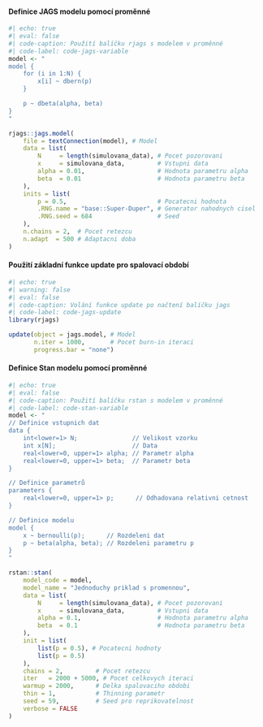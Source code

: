 #### Definice JAGS modelu pomocí proměnné

```{r jags-model-variable}
#| echo: true
#| eval: false
#| code-caption: Použití balíčku rjags s modelem v proměnné
#| code-label: code-jags-variable
model <- "
model {
    for (i in 1:N) {
        x[i] ~ dbern(p)
    }

    p ~ dbeta(alpha, beta)
}
"

rjags::jags.model(
    file = textConnection(model), # Model
    data = list(
        N     = length(simulovana_data), # Pocet pozorovani
        x     = simulovana_data,         # Vstupni data
        alpha = 0.01,                    # Hodnota parametru alpha
        beta  = 0.01                     # Hodnota parametru beta
    ),
    inits = list(
        p = 0.5,                         # Pocatecni hodnota
        .RNG.name = "base::Super-Duper", # Generator nahodnych cisel
        .RNG.seed = 684                  # Seed
    ),
    n.chains = 2,  # Pocet retezcu
    n.adapt  = 500 # Adaptacni doba
)
```

#### Použití základní funkce update pro spalovací období

```{r jags-update}
#| echo: true
#| warning: false
#| eval: false
#| code-caption: Volání funkce update po načtení balíčku jags
#| code-label: code-jags-update
library(rjags)

update(object = jags.model, # Model
       n.iter = 1000,       # Pocet burn-in iteraci
       progress.bar = "none")
```

#### Definice Stan modelu pomocí proměnné

```{r stan-model-variable}
#| echo: true
#| eval: false
#| code-caption: Použití balíčku rstan s modelem v proměnné
#| code-label: code-stan-variable
model <- "
// Definice vstupnich dat
data {
    int<lower=1> N;               // Velikost vzorku
    int x[N];                     // Data
    real<lower=0, upper=1> alpha; // Parametr alpha
    real<lower=0, upper=1> beta;  // Parametr beta
}

// Definice parametrů
parameters {
    real<lower=0, upper=1> p;      // Odhadovana relativni cetnost
}

// Definice modelu
model {
    x ~ bernoulli(p);      // Rozdeleni dat 
    p ~ beta(alpha, beta); // Rozdeleni parametru p
}
"

rstan::stan(
    model_code = model,
    model_name = "Jednoduchy priklad s promennou",
    data = list(
        N     = length(simulovana_data), # Pocet pozorovani
        x     = simulovana_data,         # Vstupni data
        alpha = 0.1,                     # Hodnota parametru alpha
        beta  = 0.1                      # Hodnota parametru beta
    ),
    init = list(
        list(p = 0.5), # Pocatecni hodnoty
        list(p = 0.5)
    ),
    chains = 2,         # Pocet retezcu
    iter   = 2000 + 5000, # Pocet celkovych iteraci
    warmup = 2000,      # Delka spalovaciho obdobi
    thin = 1,           # Thinning parametr
    seed = 59,          # Seed pro reprikovatelnost
    verbose = FALSE
)
```